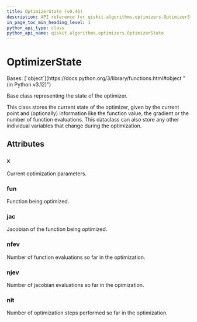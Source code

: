 ```yaml
---
title: OptimizerState (v0.46)
description: API reference for qiskit.algorithms.optimizers.OptimizerState in qiskit v0.46
in_page_toc_min_heading_level: 1
python_api_type: class
python_api_name: qiskit.algorithms.optimizers.OptimizerState
---
```


# OptimizerState

<Class id="qiskit.algorithms.optimizers.OptimizerState" isDedicatedPage={true} github="https://github.com/qiskit/qiskit/tree/stable/0.46/qiskit/algorithms/optimizers/steppable_optimizer.py" signature="qiskit.algorithms.optimizers.OptimizerState(x, fun, jac, nfev, njev, nit)" modifiers="class">
  Bases: [`object`](https://docs.python.org/3/library/functions.html#object "(in Python v3.12)")

  Base class representing the state of the optimizer.

  This class stores the current state of the optimizer, given by the current point and (optionally) information like the function value, the gradient or the number of function evaluations. This dataclass can also store any other individual variables that change during the optimization.

  ## Attributes

  ### x

  <Attribute id="qiskit.algorithms.optimizers.OptimizerState.x" attributeTypeHint="POINT">
    Current optimization parameters.
  </Attribute>

  ### fun

  <Attribute id="qiskit.algorithms.optimizers.OptimizerState.fun" attributeTypeHint="Callable[[POINT], float] | None">
    Function being optimized.
  </Attribute>

  ### jac

  <Attribute id="qiskit.algorithms.optimizers.OptimizerState.jac" attributeTypeHint="Callable[[POINT], POINT] | None">
    Jacobian of the function being optimized.
  </Attribute>

  ### nfev

  <Attribute id="qiskit.algorithms.optimizers.OptimizerState.nfev" attributeTypeHint="int | None">
    Number of function evaluations so far in the optimization.
  </Attribute>

  ### njev

  <Attribute id="qiskit.algorithms.optimizers.OptimizerState.njev" attributeTypeHint="int | None">
    Number of jacobian evaluations so far in the opimization.
  </Attribute>

  ### nit

  <Attribute id="qiskit.algorithms.optimizers.OptimizerState.nit" attributeTypeHint="int | None">
    Number of optimization steps performed so far in the optimization.
  </Attribute>
</Class>

